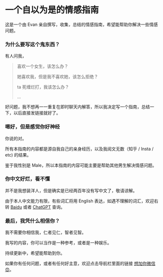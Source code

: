 # 一个自以为是的情感指南
 
这是一个由 Evan 亲自撰写，收集，总结的情感指南，希望能帮助你解决一些情感问题。

### 为什么要写这个鬼东西？

有人问我，

> 喜欢一个女生，该怎么办？
>
> 她喜欢我，但是我不喜欢她，该怎么拒绝？
>
> ta 死缠烂打，我该怎么办？
>
> ...

好问题，我不想再一一重复在即时聊天内解答，所以我决定写一个指南，总结一下，以后直接发链接就好了。

### 嗯好，但是感觉你好神经

你说的对。

所有本指南的内容都是源自我自己的亲身经历，以及我阅文无数（知乎 / Insta / etc) 的结果。

鉴于我性别是 Male，所以本指南的内容可能主要是帮助其他男生解决情感问题。

### 你中文好烂，看不懂

并不是我想装洋人，但是确实是已经两百年没有写中文了，敬请谅解。

由于本人中文能力有限，有些词汇将用 English 表达，如遇不理解的词汇，欢迎右转 [Baidu](https://www.baidu.com) 或者 [ChatGPT](https://chatgpt.com) 查询。

### 最后，我凭什么相信你？

我不需要你相信我，仁者见仁，智者见智。

我写的内容，你可以当作是一种参考，或者是一种娱乐。

持续更新中，希望能帮助到你。

如果你有任何问题，或者有任何好主意，欢迎点击导航栏里面的链接 [想加你微信😍](https://me.ohevan.com)。